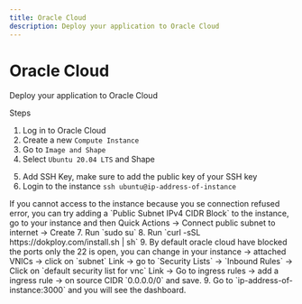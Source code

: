 ```yaml
---
title: Oracle Cloud
description: Deploy your application to Oracle Cloud
---
```





# Oracle Cloud

Deploy your application to Oracle Cloud

Steps

1. Log in to Oracle Cloud
2. Create a new `Compute Instance`
3. Go to `Image and Shape`
4. Select `Ubuntu 20.04 LTS` and Shape 

<ImageZoom  src="/assets/images/deployment/oracle/oracle-shape.png" width={800} height={630} alt='home og image' className="rounded-lg" />

5. Add SSH Key, make sure to add the public key of your SSH key
6. Login to the instance `ssh ubuntu@ip-address-of-instance`
<Callout>
If you cannot access to the instance because you se connection refused error, you can try adding a `Public Subnet IPv4 CIDR Block` to the instance, go to your instance and then Quick Actions -> Connect public subnet to internet -> Create
</Callout>
7. Run `sudo su`
8. Run `curl -sSL https://dokploy.com/install.sh | sh`
9. By default oracle cloud have blocked the ports only the 22 is open, you can change in your instance -> attached VNICs -> click on `subnet` Link -> go to `Security Lists` -> `Inbound Rules` -> Click on `default security list for vnc` Link -> Go to ingress rules ->  add a ingress rule -> on source CIDR `0.0.0.0/0` and save.
9. Go to `ip-address-of-instance:3000` and you will see the dashboard.


